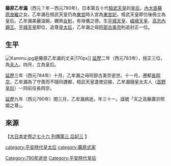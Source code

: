 '''藤原乙牟漏'''（西元？年－西元790年)，日本第五十代[[桓武天皇|桓武天皇]]的[[皇后|皇后]]，[[內大臣|內大臣]][[藤原良繼|藤原良繼]]之女。乙牟漏在桓武天皇仍為[[東宮|東宮]]時入宮為[[東宮妃|東宮妃]]，桓武天皇即位後冊立為皇后。乙牟漏美麗溫婉，嫻熟[[女則|女則]]，有母儀之德。生[[平城天皇|平城天皇]]、[[嵯峨天皇|嵯峨天皇]]、[[高志內親王|高志內親王]]。[[平城天皇|平城天皇]]即位，追尊[[皇太后|皇太后]]，乙牟漏之母[[阿部古美奈|阿部古美奈]]則追封正一位。

==生平==
[[File:Kammu.jpg|thumb]]是藤原乙牟漏的丈夫|170px]]
[[延歷|延歷]]二年（西元783年），授正三位，為[[夫人|夫人]]。四月，立為皇后。

[[延歷|延歷]]三年（西元784年）十月，乙牟漏之母阿部古美奈逝世。十一月，遷都[[長岡京|長岡京]]，乙牟漏為了守喪而不隨同遷都，桓武天皇遣使迎接，乙牟漏隨皇太夫人（[[高野皇后|高野皇后]]）一同前往長岡京。

[[延歷|延歷]]九年（西元790年）閏三月，乙牟漏病逝，年三十一。諡號「天之高藤廣宗照姬之尊」。

==來源==
【[http://miko.org/~uraki/kuon/furu/text/dainihonsi/dns076.htm#16 大日本史卷之七十六 列傳第三 后妃三] {{Wayback|url=http://miko.org/~uraki/kuon/furu/text/dainihonsi/dns076.htm#16 |date=20200401234448 }}】
{{平安時代皇后}}

[[Category:790年逝世|Category:790年逝世]]
[[category:平安時代皇太后|category:平安時代皇太后]]
[[category:藤原式家|category:藤原式家]]
[[Category:平安時代皇后|Category:平安時代皇后]]